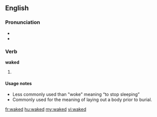 ==English==

===Pronunciation===
* {{IPA|/ˈweɪkt/}}
* {{audio|En-us-waked.ogg|Audio (US)}}

===Verb===
'''waked'''

# {{past of|[[wake]]}}

====Usage notes====
* Less commonly used than "woke" meaning “to stop sleeping”
* Commonly used for the meaning of laying out a body prior to burial.


[[fr:waked]]
[[hu:waked]]
[[my:waked]]
[[vi:waked]]
